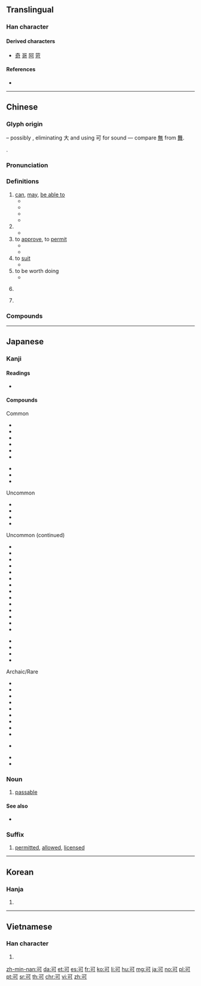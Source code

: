 {{also|句}}
==Translingual==
{{stroke order|stroke=5}}
{{stroke order|type=animate}}

===Han character===
{{Han char|rn=30|rad=口|as=02|sn=5|four=10620|canj=MNR|ids=⿹丁口}}

====Derived characters====
* [[奇]] [[哥]] [[阿]] [[苛]]

====References====
* {{Han ref|kx=0172.120|dkj=03245|dj=0383.070|hdz=10567.070|uh=53EF|ud=21487|bh=A569|bd=42345}}

----

==Chinese==
{{zh-forms}}

===Glyph origin===
{{Han etyl}}
{{liushu|i}} – possibly {{Han simp|奇}}, eliminating 大 and using 可 for sound — compare [[無]] from [[舞]].

{{Han compound|口|丂|c1=s|c2=p|ls=psc}}.

===Pronunciation===
{{zh-pron
|m=kě
|c=ho2,hak1
|h=pfs=khó
|md=kō̤
|mn=khóa/khó͘/khó/khóⁿ
|mn_note=khóa, khó͘ - vernacular, khó, khóⁿ - literary
|w=2khu
|mc=y
|oc=y
|ma=
|cat=v,suf,adv
}}

===Definitions===
{{zh-hanzi}}

# [[can]], [[may]], [[be able to]]
#* {{zh-l|可能|possibly}}
#* {{zh-l|可以|can}}
#* {{zh-x|這 袋子{zi} 可 盛 五十 公斤。|This bag '''can''' hold 50 kilos.}}
#* {{zh-x|他 沒有 家 可 住。|He had no place to live.}}
# {{n-g|Particle used for emphasis.}}
#* {{zh-x|我 可 不 太 知道。|I don't '''really''' know.}}
# to [[approve]], to [[permit]]
#* {{zh-l|許可|to permit, to allow}}
#* {{zh-l|認可|to approve}}
# to [[suit]]
#* {{zh-l|可心|satisfying}}
# to be worth doing
#* {{zh-x|展覽 的{dí}確 '''可''' 看。|The exhibition is really '''worth''' seeing.}}
# {{n-g|Prefix attached to verbs, expressing possibility and turning them into adjectives. Similar to the English suffix {{m|en|-able}}.}}
#: {{zh-x|可吃|edible}}
#: {{zh-x|可愛|lovely}}
#: {{zh-x|可憐|pitiful}}
# {{zh-abbrev|可是|but}}

===Compounds===
{{zh-der|一無可取|一蹴可幾|不卜可知|不可|不可一世|不可不|不可以|不可企及|不可偏廢|不可勝原|不可勝數|不可勝書|不可勝紀|不可勝言|不可勝計|不可勝記|不可及|不可名字|不可名狀|不可向邇|不可多得|不可得|不可思議|不可意|不可或缺|不可抗力|不可抗拒|不可捉摸|不可收拾|不可救藥|不可數|不可期|不可枚舉|不可測|不可為|不可狀|不可理喻|不可理解|不可當|不可知|不可知論|不可磨滅|不可終日|不可耐|不可能|不可言|不可言喻|不可言宣|不可諱言|不可踰越|不可開交|不可限量|不可靠|不小可|不置可否|乃可|乍可|乏善可陳|乖覺可喜|九原可作|也可|也未可知|人盡可夫|人言可畏|來者可追|依違兩可|依阿兩可|便可|俗不可耐|倚馬可待|僅可|光可鑑人|兩可|其情可憫|冬日可愛|刻可|前車可鑒|功不可沒|勢不可當|南山可移|印可|即可|只可|可不|可不好|可不是|可不道|可乘之機|可乘之隙|可也|可了不得|可事|可人|可人意|可人憎|可人憐|可什麼|可以|可任|可但|可作|可佩|可便|可信|可倫坡|可兀的|可兒|可冀|可則|可加|可厭|可厭相|可又來|可取|可口|可可|可可的|可否|可哀|可喜|可喜可賀|可喜娘|可嘆|可嘉|可圈可點|可堪|可塑性|可奈|可好|可嫌|可孕物質|可就|可巧|可待|可待因|可心|可念|可怕|可怖|可怪|可恃|可恥|可恨|可悲|可惜|可惡|可惱|可想而知|可意|可意人|可愛|可感|可慮|可憎|可憎娘|可憎才|可憐|可憐生|可憐蟲|可憐見|可操左券|可擦擦|可教性|可敦|可敬|可早|可是|可是來|可曾|可有可無|可望|可樂|可欲|可欽|可歌可泣|可歎|可正是|可氣|可汗|可溶性|可煞|可煞作怪|可燃性|可燃物|可甚麼|可畏|可疑|可看性|可矜|可知|可知是好|可知道|可磕擦|可磣|可笑|可罪|可耕地|可能|可能性|可著|可蘭經|可行|可見|可見一斑|可見度|可親|可覷|可觀|可言|可謂|可議|可讀性|可變性|可變資本|可貴|可賀|可賀敦|可身|可逆反應|可造之材|可週|可鄙|可離|可靠|可風|可飲水|可駭|可體|史可法|咄嗟可辦|和藹可親|唾手可取|唾手可得|嚴可均|均可|垂手可得|堅不可摧|堪可|夏日可畏|多可|大可|大可不必|大有可為|大有可觀|大雅可觀|天可憐見|天可汗|天地可表|奇貨可居|妙不可言|孝行可嘉|孺子可教|安可|密不可分|富可敵國|寥寥可數|寧可|小可|尚可|尚可喜|尚有可為|屈指可數|岌岌可危|巧不可階|差可|張可久|形跡可疑|彰彰可據|後會可期|後生可畏|忍無可忍|志不可奪|志不可滿|怒不可抑|怒不可遏|急不可待|急不可耐|悲不可抑|情有可原|惟天可表|愚不可及|憨狀可掬|指日可待|摸棱兩可|摸稜兩可|敖不可長|斷乎不可|易可|時不可失|暗室可欺|有何不可|有例可援|有利可圖|有案可查|有案可稽|有機可乘|有隙可乘|未可厚非|未可限量|未嘗不可|未知可否|未置可否|核可|棄之可惜|楚楚可憐|樂不可支|樂不可極|樂不可言|模棱兩可|模稜兩可|機不可失|欲不可從|歷歷可數|歷歷可紀|歷歷可考|歷歷可見|歷歷可辨|比屋可封|沒可得|泰山可倚|洛可可|深不可測|清晰可見|渺不可測|渾可事|滿可以|潢潦可薦|炙手可熱|無利可圖|無勢可乘|無可不可|無可匹敵|無可厚非|無可否認|無可奈何|無可奉告|無可如何|無可救藥|無可比擬|無可比象|無可置疑|無可置辯|無可諱言|無可非議|無家可奔|無家可歸|無懈可擊|無技可施|無機可乘|無法可施|無瑕可擊|無藥可救|無計可施|無計可生|無話可說|無跡可尋|無路可走|無隙可乘|然然可可|牢不可拔|牢不可破|特利可得|猛可|猛可裡|猶可|獻可替否|獻替可否|班班可考|痊可|百事可樂|盡可|盡可能|省可|省可裡|磣可可|萬不可失|萬萬不可|秀色可餐|窅不可測|立可白|笑容可掬|粲然可觀|精神可嘉|纔可|缺一不可|罪不可赦|罪無可逭|羅可可式|美味可口|義行可風|耐可|能可|臭不可當|臭不可聞|舉手可采|良醞可戀|莫可名狀|莫可奈何|落可便|藐不可測|藹然可親|裁可|西洛可風|觸手可及|許可|許可證|誠可格天|認可|豈可|貴不可言|迪斯可|進可替不|進可替否|遙不可及|遙不可期|適可而止|還可以|銳不可當|銳未可當|錢可使鬼|錢可通神|門可張羅|門可羅雀|閒可|難能可貴|非同小可|面目可憎|頗可|頗為可觀|餘勇可賈|馬可|馬可福音|高不可攀|高不可登|高可摩天|髮光可鑑}}

----

==Japanese==

===Kanji===
{{ja-kanji|grade=5|rs=口02}}

====Readings====
* {{ja-readings|goon=[[か]] (ka)|kanon=[[か]] (ka)|on=[[こく]] (koku)|kun=[[よい]] (yoi), [[べし]] (beshi), [[ばかり]] (bakari)}}

====Compounds====
{{der-top3|Compounds of 可}}
Common
* {{m|ja|可否|tr=kahi}}
* {{m|ja|可決|tr=kaketsu}}
* {{m|ja|可也|tr=kanari}}
* {{m|ja|可能|tr=kanō}}
* {{m|ja|可愛い|tr=kawaii}}
* {{m|ja|可哀相|tr=kawaisō}}

* {{m|ja|不可|tr=fuka}}
* {{m|ja|許可|tr=kyoka}}
* {{m|ja|認可|tr=ninka}}

Uncommon
* {{m|ja|可き|tr=beki}}
* {{m|ja|可とする|tr=katosuru}}
* {{m|ja|可分|tr=kabun}}
* {{m|ja|可聴|tr=kachō}}

{{der-mid3}}
Uncommon (continued)
* {{m|ja|可動|tr=kadō}}
* {{m|ja|可読|tr=kadoku}}
* {{m|ja|可逆|tr=kagyaku}}
* {{m|ja|可変|tr=kahen}}
* {{m|ja|可燃|tr=kanen}}
* {{m|ja|可憐|tr=karen}}
* {{m|ja|可算|tr=kasan}}
* {{m|ja|可視|tr=kashi}}
* {{m|ja|可塑|tr=kaso}}
* {{m|ja|可溶|tr=kayō}}
* {{m|ja|加圧性|tr=kaatsusei}}
* {{m|ja|可換環|tr=kakankan}}
* {{m|ja|可換群|tr=kakangun}}
* {{m|ja|可処分|tr=kashobun}}

* {{m|ja|印可|tr=inka}}
* {{m|ja|半可|tr=hanka}}
* {{m|ja|裁可|tr=saika}}
* {{m|ja|成る可く|tr=narubeku}}

{{der-mid3}}
Archaic/Rare
* {{m|ja|可い|tr=bei}}
* {{m|ja|可し|tr=beshi}}
* {{m|ja|可からず|tr=bekarazu}}
* {{m|ja|可くして|tr=bekushite}}
* {{m|ja|可惜|tr=atara}}
* {{m|ja|可成|tr=kanari}}
* {{m|ja|可祝|tr=kashiku}}
* {{m|ja|可撓|tr=katō}}
* {{m|ja|可用|tr=kayō}}

* {{m|ja|允可|tr=inka}}

* {{m|ja|可及的|tr=kakyūteki}}
* {{m|ja|可耕地|tr=kakōchi}}
{{der-bottom}}

===Noun===
{{ja-noun|か}}

# [[passable]]

====See also====
* {{ja-r|べき}}

===Suffix===
{{ja-pos|か|suffix}}

# [[permitted]], [[allowed]], [[licensed]]

----

==Korean==

===Hanja===
{{ko-hanja|hangeul=[[가]], [[극]]|mr=ka, kŭk}}

# {{defn|lang=ko|sort=口02}}

----

==Vietnamese==

===Han character===
{{vi-hantu|[[khả]], [[khá]], [[tài]]|rs=口02}}

# {{defn|lang=vi|sort=口02}}

[[zh-min-nan:可]]
[[da:可]]
[[et:可]]
[[es:可]]
[[fr:可]]
[[ko:可]]
[[li:可]]
[[hu:可]]
[[mg:可]]
[[ja:可]]
[[no:可]]
[[pl:可]]
[[pt:可]]
[[sr:可]]
[[th:可]]
[[chr:可]]
[[vi:可]]
[[zh:可]]
